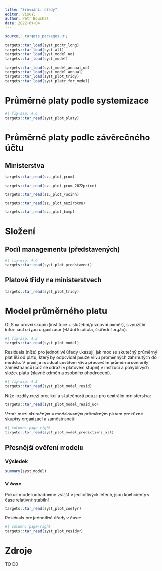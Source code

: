 ```yaml
---
title: "Srovnání: úřady"
editor: visual
author: Petr Bouchal
date: 2022-09-04
---
```


```r
source("_targets_packages.R")

targets::tar_load(syst_pocty_long)
targets::tar_load(syst_all)
targets::tar_load(syst_model_uo)
targets::tar_load(syst_model)

targets::tar_load(syst_model_annual_uo)
targets::tar_load(syst_model_annual)
targets::tar_load(syst_plot_tridy)
targets::tar_load(syst_platy_for_model)
```

# Průměrné platy podle systemizace {#průměrné-platy-podle-systemizace}

```r
#| fig-asp: 0.6
targets::tar_read(syst_plot_platy)
```

# Průměrné platy podle závěrečného účtu

## Ministerstva

```r
targets::tar_read(szu_plot_prum)
```

```r
targets::tar_read(szu_plot_prum_2022price)
```

```r
targets::tar_read(szu_plot_vucinh)
```

```r
targets::tar_read(szu_plot_mezirocne)
```

```r
targets::tar_read(szu_plot_bump)
```

# Složení {#složení}

## Podíl managementu (představených) {#podíl-managementu-představených}

```r
#| fig-asp: 0.6
targets::tar_read(syst_plot_predstaveni)
```

## Platové třídy na ministerstvech {#platové-třídy-na-ministerstvech}

```r
targets::tar_read(syst_plot_tridy)
```

# Model průměrného platu {#model-průměrného-platu}

OLS na úrovni skupin (instituce + služební/pracovní poměr), s využitím informací o typu organizace (vládní kapitola, ústřední orgán).

```r
#| fig-asp: 0.3
targets::tar_read(syst_plot_model)
```

Residuals (níže) pro jednotlivé úřady ukazují, jak moc se skutečný průměrný plat liší od platu, který by odpovídal pouze vlivu proměnných zahrnutých do modelu.
V praxi je residual součtem vlivu především průměrné seniority zaměstnanců (což se odráží v platovém stupni) v instituci a pohyblivých složek platu (hlavně odměn a osobního ohodnocení).

```r
#| fig-asp: 0.2
targets::tar_read(syst_plot_model_resid)
```

Níže rozdíly mezi predikcí a skutečností pouze pro centrální ministerstva:

```r
targets::tar_read(syst_plot_model_resid_uo)
```

Vztah mezi skutečným a modelovaným průměrným platem pro různé skupiny organizací a zaměstnanců:

```r
#| column: page-right
targets::tar_read(syst_plot_model_predictions_all)
```

## Přesnější ověření modelu {#přesnější-ověření-modelu}

### Výsledek {#výsledek}

```r
summary(syst_model)
```

### V čase {#v-čase}

Pokud model odhadneme zvlášť v jednotlivých letech, jsou koeficienty v čase relativně stabilní.

```r
targets::tar_read(syst_plot_coefyr)
```

Residuals pro jednotlivé úřady v čase:

```r
#| column: page-right
targets::tar_read(syst_plot_residyr)
```

# Zdroje {#zdroje}

TO DO
